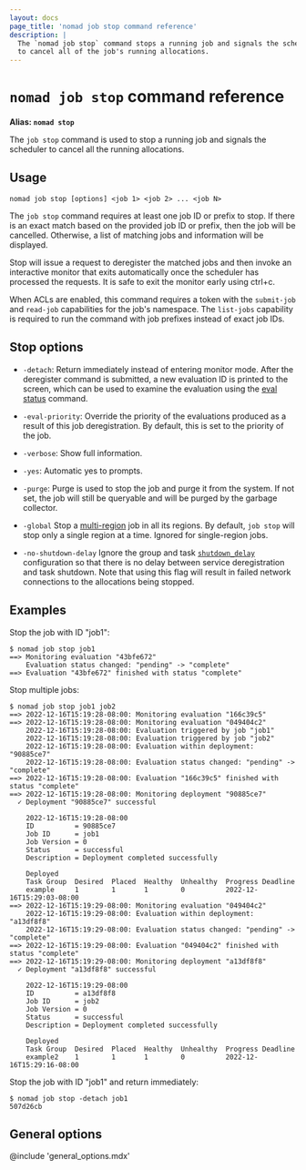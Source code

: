 ```yaml
---
layout: docs
page_title: 'nomad job stop command reference'
description: |
  The `nomad job stop` command stops a running job and signals the scheduler
  to cancel all of the job's running allocations.
---
```


# `nomad job stop` command reference

**Alias: `nomad stop`**

The `job stop` command is used to stop a running job and signals the scheduler
to cancel all the running allocations.

## Usage

```plaintext
nomad job stop [options] <job 1> <job 2> ... <job N>
```

The `job stop` command requires at least one job ID or prefix to stop. If there
is an exact match based on the provided job ID or prefix, then the job will be
cancelled. Otherwise, a list of matching jobs and information will be
displayed.

Stop will issue a request to deregister the matched jobs and then invoke an
interactive monitor that exits automatically once the scheduler has processed
the requests. It is safe to exit the monitor early using ctrl+c.

When ACLs are enabled, this command requires a token with the `submit-job`
and `read-job` capabilities for the job's namespace. The `list-jobs`
capability is required to run the command with job prefixes instead of exact
job IDs.

## Stop options

- `-detach`: Return immediately instead of entering monitor mode. After the
  deregister command is submitted, a new evaluation ID is printed to the screen,
  which can be used to examine the evaluation using the [eval status] command.

- `-eval-priority`: Override the priority of the evaluations produced as a result
  of this job deregistration. By default, this is set to the priority of the job.

- `-verbose`: Show full information.

- `-yes`: Automatic yes to prompts.

- `-purge`: Purge is used to stop the job and purge it from the system. If not
  set, the job will still be queryable and will be purged by the garbage
  collector.

- `-global`
  Stop a [multi-region] job in all its regions. By default, `job stop` will
  stop only a single region at a time. Ignored for single-region jobs.

- `-no-shutdown-delay`
  Ignore the group and task [`shutdown_delay`] configuration so that
  there is no delay between service deregistration and task
  shutdown. Note that using this flag will result in failed network
  connections to the allocations being stopped.

## Examples

Stop the job with ID "job1":

```shell-session
$ nomad job stop job1
==> Monitoring evaluation "43bfe672"
    Evaluation status changed: "pending" -> "complete"
==> Evaluation "43bfe672" finished with status "complete"
```

Stop multiple jobs:

```shell-session
$ nomad job stop job1 job2
==> 2022-12-16T15:19:28-08:00: Monitoring evaluation "166c39c5"
==> 2022-12-16T15:19:28-08:00: Monitoring evaluation "049404c2"
    2022-12-16T15:19:28-08:00: Evaluation triggered by job "job1"
    2022-12-16T15:19:28-08:00: Evaluation triggered by job "job2"
    2022-12-16T15:19:28-08:00: Evaluation within deployment: "90885ce7"
    2022-12-16T15:19:28-08:00: Evaluation status changed: "pending" -> "complete"
==> 2022-12-16T15:19:28-08:00: Evaluation "166c39c5" finished with status "complete"
==> 2022-12-16T15:19:28-08:00: Monitoring deployment "90885ce7"
  ✓ Deployment "90885ce7" successful

    2022-12-16T15:19:28-08:00
    ID          = 90885ce7
    Job ID      = job1
    Job Version = 0
    Status      = successful
    Description = Deployment completed successfully

    Deployed
    Task Group  Desired  Placed  Healthy  Unhealthy  Progress Deadline
    example     1        1       1        0          2022-12-16T15:29:03-08:00
==> 2022-12-16T15:19:29-08:00: Monitoring evaluation "049404c2"
    2022-12-16T15:19:29-08:00: Evaluation within deployment: "a13df8f8"
    2022-12-16T15:19:29-08:00: Evaluation status changed: "pending" -> "complete"
==> 2022-12-16T15:19:29-08:00: Evaluation "049404c2" finished with status "complete"
==> 2022-12-16T15:19:29-08:00: Monitoring deployment "a13df8f8"
  ✓ Deployment "a13df8f8" successful

    2022-12-16T15:19:29-08:00
    ID          = a13df8f8
    Job ID      = job2
    Job Version = 0
    Status      = successful
    Description = Deployment completed successfully

    Deployed
    Task Group  Desired  Placed  Healthy  Unhealthy  Progress Deadline
    example2    1        1       1        0          2022-12-16T15:29:16-08:00
```

Stop the job with ID "job1" and return immediately:

```shell-session
$ nomad job stop -detach job1
507d26cb
```

## General options

@include 'general_options.mdx'

[eval status]: /nomad/docs/commands/eval/status
[multi-region]: /nomad/docs/job-specification/multiregion
[`shutdown_delay`]: /nomad/docs/job-specification/group#shutdown_delay
